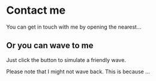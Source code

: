 
# Contact me

You can get in touch with me by opening the nearest...

## Or you can wave to me

Just click the button to simulate a friendly wave.

<Wave />

Please note that I might not wave back. This is because ...

